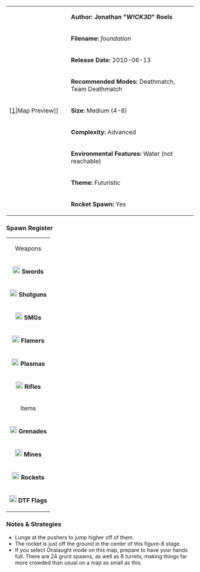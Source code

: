 {| border="1" cellpadding="2" width="800px"
|rowspan="9" width="150px"|[[File:Foundation.png|thumb|center]|Map Preview]]
|'''Author: Jonathan "''W!CK3D''" Roels'''
|-
|'''Filename:''' ''foundation''
|-
| '''Release Date:''' 2010-06-13
|-
|'''Recommended Modes:''' Deathmatch, Team Deathmatch
|-
|'''Size:''' Medium (4-8)
|-
|'''Complexity:''' Advanced
|-
|'''Environmental Features:''' Water (not reachable)
|-
|'''Theme:''' Futuristic
|-
|'''Rocket Spawn:''' Yes
|}

<!--
=== Review ===
-->

=== Spawn Register ===
{| border="1" cellpadding="2" width="150px"
|colspan="2" align="center"|Weapons
|-
|[[File:Sword.png|20px]] '''Swords''' || 4
|-
|[[File:Shotgun.png|20px]] '''Shotguns''' || 4
|-
|[[File:Smg.png|20px]] '''SMGs''' || 6
|-
|[[File:Flamer.png|20px]] '''Flamers''' || 2
|-
|[[File:Plasma.png|20px]] '''Plasmas''' || 6
|-
| [[File:Rifle.png|20px]] '''Rifles''' || 4
|-
|colspan="2" align="center"|Items
|-
| [[File:Grenade.png|20px]] '''Grenades''' || 12
|-
| [[File:Mine.png|20px]] '''Mines''' || 0
|-
| [[File:Rocket.png|20px]] '''Rockets''' || 1
|-
| [[File:Flag.png|20px]] '''DTF Flags''' || 5
|}

=== Notes & Strategies ===

* Lunge at the pushers to jump higher off of them.
* The rocket is just off the ground in the center of this figure-8 stage.
* If you select Onslaught mode on this map, prepare to have your hands full. There are 24 grunt spawns, as well as 6 turrets, making things far more crowded than usual on a map as small as this.